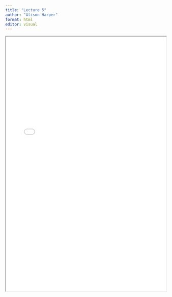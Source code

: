 ```yaml
---
title: "Lecture 5"
author: "Alison Harper"
format: html
editor: visual
---
```


::: {.callout-tip title="Lecture 5 materials for 2025_2025:" collapse="true"}
<iframe width="100%" height="800" src="BEM2031_Lecture_5.pdf">

</iframe>
:::

